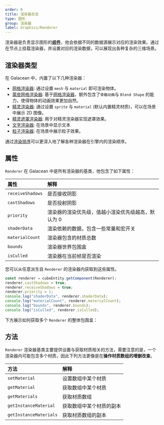 ```yaml
---
order: 0
title: 渲染器总览
type: 图形
group: 渲染器
label: Graphics/Renderer
---
```


渲染器是负责显示图形的[**组件**](/docs/core/component)，他会依据不同的数据源展示对应的渲染效果。通过在节点上挂载渲染器，并设置对应的渲染数据，可以展现出各种复杂的三维场景。

## 渲染器类型

在 Galacean 中，内置了以下几种渲染器：

- [网格渲染器](/docs/graphics/renderer/meshRenderer/): 通过设置 `mesh` 与 `material` 即可渲染物体。
- [蒙皮网格渲染器](/docs/graphics/renderer/skinnedMeshRenderer): 基于[网格渲染器](/docs/graphics/renderer/meshRenderer/)，额外包含了`骨骼动画`与 `Blend Shape` 的能力，使得物体的动画效果更加自然。
- [精灵渲染器](/docs/graphics/2D/spriteRenderer/): 通过设置 `sprite` 与 `material` (默认内置精灵材质)，可以在场景中展示 2D 图像。
- [精灵遮罩渲染器](/docs/graphics/2D/spriteMask/): 用于对精灵渲染器实现遮罩效果。
- [文字渲染器](/docs/graphics/2D/text/): 在场景中显示文本
- [粒子渲染器](/docs/graphics/particle/renderer/): 在场景中展示粒子效果。

通过[渲染排序](/docs/graphics/renderer/order/)可以更深入地了解各种渲染器在引擎内的渲染顺序。

## 属性

`Renderer` 在 Galacean 中是所有渲染器的基类，他包含了如下属性：

| 属性             | 解释                                               |
| :--------------- | :------------------------------------------------- |
| `receiveShadows` | 是否接收阴影                                       |
| `castShadows`    | 是否投射阴影                                       |
| `priority`       | 渲染器的渲染优先级，值越小渲染优先级越高，默认为 0 |
| `shaderData`     | 渲染依赖的数据，包含一些常量和宏开关               |
| `materialCount`  | 渲染器包含的材质总数                               |
| `bounds`         | 渲染器世界包围盒                                   |
| `isCulled`       | 渲染器在当前帧是否渲染                             |

您可以从任意派生自 `Renderer` 的渲染器内获取到这些属性。

```typescript
const renderer = cubeEntity.getComponent(Renderer);
renderer.castShadows = true;
renderer.receiveShadows = true;
renderer.priority = 1;
console.log("shaderData", renderer.shaderData);
console.log("materialCount", renderer.materialCount);
console.log("bounds", renderer.bounds);
console.log("isCulled", renderer.isCulled);
```

下方展示如何获取多个 `Renderer` 的整体包围盒：

<Playground href="/embed/bounding-box" />

## 方法

`Renderer` 渲染器基类主要提供设置与获取材质相关的方法，需要注意的是，一个渲染器内可能包含多个材质，因此下列方法更像是在**操作材质数组的增删改查**。

| 方法                   | 解释                     |
| :--------------------- | :----------------------- |
| `setMaterial`          | 设置数组中某个材质       |
| `getMaterial`          | 获取数组中某个材质       |
| `getMaterials`         | 获取材质数组             |
| `getInstanceMaterial`  | 获取数组中某个材质的副本 |
| `getInstanceMaterials` | 获取材质数组的副本       |
